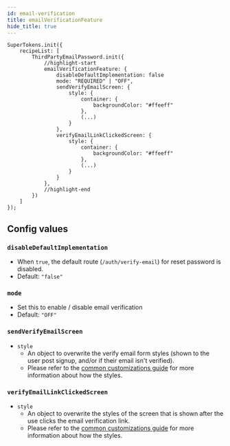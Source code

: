 ```yaml
---
id: email-verification
title: emailVerificationFeature
hide_title: true
---
```


```tsx
SuperTokens.init({
    recipeList: [
        ThirdPartyEmailPassword.init({
            //highlight-start
            emailVerificationFeature: {
                disableDefaultImplementation: false
                mode: "REQUIRED" | "OFF",
                sendVerifyEmailScreen: {
                    style: {
                        container: {
                            backgroundColor: "#ffeeff"
                        },
                        (...)
                    }
                },
                verifyEmailLinkClickedScreen: {
                    style: {
                        container: {
                            backgroundColor: "#ffeeff"
                        },
                        (...)
                    }
                }
            },
            //highlight-end
        })
    ]
});
```

## Config values

### `disableDefaultImplementation`
- When `true`, the default route (`/auth/verify-email`) for reset password is disabled.
- Default: `"false"`

### `mode`
- Set this to enable / disable email verification
- Default: `"OFF"`

### `sendVerifyEmailScreen`
- `style` 
    - An object to overwrite the verify email form styles (shown to the user post signup, and/or if their email isn't verified). 
    - Please refer to the [common customizations guide](/docs/thirdpartyemailpassword/common-customizations/styling/changing-style) for more information about how the styles.

### `verifyEmailLinkClickedScreen`
- `style` 
    - An object to overwrite the styles of the screen that is shown after the use clicks the email verification link.
    - Please refer to the [common customizations guide](/docs/thirdpartyemailpassword/common-customizations/styling/changing-style) for more information about how the styles.